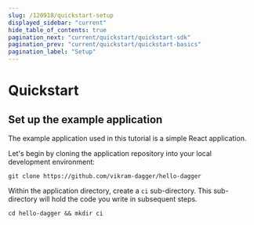 ```yaml
---
slug: /120918/quickstart-setup
displayed_sidebar: "current"
hide_table_of_contents: true
pagination_next: "current/quickstart/quickstart-sdk"
pagination_prev: "current/quickstart/quickstart-basics"
pagination_label: "Setup"
---
```


# Quickstart


## Set up the example application

The example application used in this tutorial is a simple React application.

Let's begin by cloning the application repository into your local development environment:

```shell
git clone https://github.com/vikram-dagger/hello-dagger
```

Within the application directory, create a `ci` sub-directory. This sub-directory will hold the code you write in subsequent steps.

```shell
cd hello-dagger && mkdir ci
```
